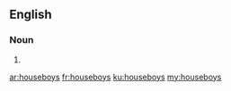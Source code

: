 {{also|house boys}}
==English==

===Noun===
{{head|en|noun plural form}}

# {{plural of|houseboy|lang=en}}

[[ar:houseboys]]
[[fr:houseboys]]
[[ku:houseboys]]
[[my:houseboys]]